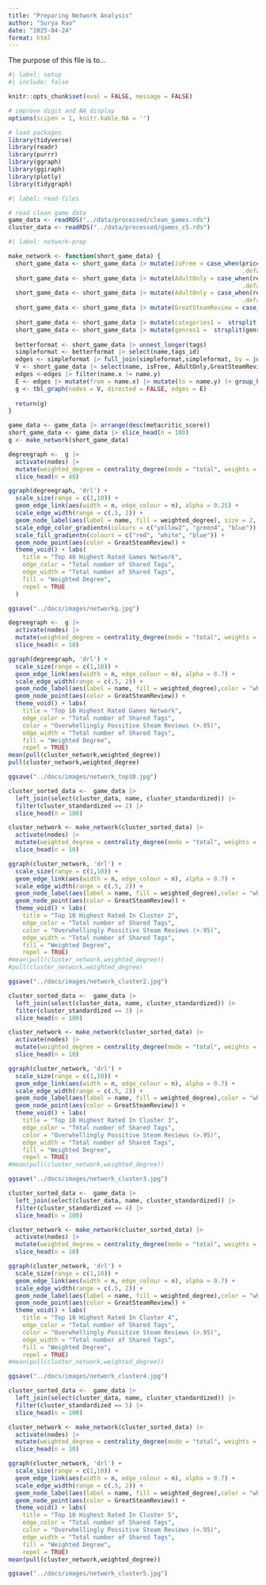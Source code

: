 ```yaml
---
title: "Preparing Network Analysis"
author: "Surya Rao"
date: "2025-04-24"
format: html
---
```


The purpose of this file is to...

```r
#| label: setup
#| include: false

knitr::opts_chunk$set(eval = FALSE, message = FALSE)

# improve digit and NA display 
options(scipen = 1, knitr.kable.NA = '')

# load packages
library(tidyverse)
library(readr)
library(purrr)
library(ggraph)
library(ggiraph)
library(plotly)
library(tidygraph)

```

```r
#| label: read-files

# read clean game data 
game_data <- readRDS("../data/processed/clean_games.rds")
cluster_data <- readRDS("../data/processed/games_c5.rds")

```

```r
#| label: network-prep

make_network <- function(short_game_data) {
  short_game_data <- short_game_data |> mutate(isFree = case_when(price == 0 ~ TRUE,
                                                                  .default = FALSE))
  short_game_data <- short_game_data |> mutate(AdultOnly = case_when(required_age > 17 ~ TRUE,
                                                                  .default = FALSE))
  short_game_data <- short_game_data |> mutate(AdultOnly = case_when(required_age >= 17 ~ TRUE,
                                                                  .default = FALSE))
  short_game_data <- short_game_data |> mutate(GreatSteamReview = case_when((positive/(positive + negative)) >= .95 ~ TRUE, .default = FALSE))
  
  short_game_data <- short_game_data |> mutate(categories1 =  strsplit(categories, ", "))
  short_game_data <- short_game_data |> mutate(genres1 =  strsplit(genres, ", "))
  
  betterformat <- short_game_data |> unnest_longer(tags) 
  simpleformat <- betterformat |> select(name,tags_id)
  edges <- simpleformat |> full_join(simpleformat,simpleformat, by = join_by(tags_id == tags_id))
  V <- short_game_data |> select(name, isFree, AdultOnly,GreatSteamReview)
  edges <-edges |> filter(name.x != name.y)
  E <- edges |> mutate(from = name.x) |> mutate(to = name.y) |> group_by(from,to) |> summarize(n = n(), tags = list(tags_id))
  g <- tbl_graph(nodes = V, directed = FALSE, edges = E)
  
  return(g)
}

game_data <- game_data |> arrange(desc(metacritic_score))
short_game_data <- game_data |> slice_head(n = 100) 
g <- make_network(short_game_data)


```


```r
degreegraph <-  g |> 
  activate(nodes) |> 
  mutate(weighted_degree = centrality_degree(mode = "total", weights = n)) |>
  slice_head(n = 40)

ggraph(degreegraph, 'drl') +
  scale_size(range = c(1,10)) +
  geom_edge_link(aes(width = n, edge_colour = n), alpha = 0.25) + 
  scale_edge_width(range = c(.5, 2)) +
  geom_node_label(aes(label = name, fill = weighted_degree), size = 2, repel = TRUE) +
  scale_edge_color_gradientn(colours = c("yellow2", "green4", "blue")) +
  scale_fill_gradientn(colours = c("red", "white", "blue")) +
  geom_node_point(aes(color = GreatSteamReview)) + 
  theme_void() + labs(
    title = "Top 40 Highest Rated Games Network",
    edge_color = "Total number of Shared Tags",
    edge_width = "Total number of Shared Tags",
    fill = "Weighted Degree", 
    repel = TRUE
  )
```


```r
ggsave("../docs/images/networkg.jpg")
```


```r
degreegraph <-  g |> 
  activate(nodes) |> 
  mutate(weighted_degree = centrality_degree(mode = "total", weights = n)) |>
  slice_head(n = 10)

ggraph(degreegraph, 'drl') +
  scale_size(range = c(1,10)) +
  geom_edge_link(aes(width = n, edge_colour = n), alpha = 0.7) + 
  scale_edge_width(range = c(.5, 2)) +
  geom_node_label(aes(label = name, fill = weighted_degree),color = "white", size = 2, repel = TRUE) +
  geom_node_point(aes(color = GreatSteamReview)) + 
  theme_void() + labs(
    title = "Top 10 Highest Rated Games Network",
    edge_color = "Total number of Shared Tags",
    color = "Overwhellingly Possitive Steam Reviews (>.95)",
    edge_width = "Total number of Shared Tags",
    fill = "Weighted Degree", 
    repel = TRUE)
mean(pull(cluster_network,weighted_degree))
pull(cluster_network,weighted_degree)

```


```r
ggsave("../docs/images/network_top10.jpg")
```


```r
cluster_sorted_data <-  game_data |>
  left_join(select(cluster_data, name, cluster_standardized)) |>
  filter(cluster_standardized == 2) |> 
  slice_head(n = 100) 

cluster_network <- make_network(cluster_sorted_data) |> 
  activate(nodes) |> 
  mutate(weighted_degree = centrality_degree(mode = "total", weights = n)) |>
  slice_head(n = 10)

ggraph(cluster_network, 'drl') +
  scale_size(range = c(1,10)) +
  geom_edge_link(aes(width = n, edge_colour = n), alpha = 0.7) + 
  scale_edge_width(range = c(.5, 2)) +
  geom_node_label(aes(label = name, fill = weighted_degree),color = "white", size = 2, repel = TRUE) +
  geom_node_point(aes(color = GreatSteamReview)) + 
  theme_void() + labs(
    title = "Top 10 Highest Rated In Cluster 2",
    edge_color = "Total number of Shared Tags",
    color = "Overwhellingly Possitive Steam Reviews (>.95)",
    edge_width = "Total number of Shared Tags",
    fill = "Weighted Degree", 
    repel = TRUE)
#mean(pull(cluster_network,weighted_degree))
#pull(cluster_network,weighted_degree)
```
```r
ggsave("../docs/images/network_cluster2.jpg")
```


```r
cluster_sorted_data <-  game_data |>
  left_join(select(cluster_data, name, cluster_standardized)) |>
  filter(cluster_standardized == 3) |> 
  slice_head(n = 100) 

cluster_network <- make_network(cluster_sorted_data) |> 
  activate(nodes) |> 
  mutate(weighted_degree = centrality_degree(mode = "total", weights = n)) |>
  slice_head(n = 10)

ggraph(cluster_network, 'drl') +
  scale_size(range = c(1,10)) +
  geom_edge_link(aes(width = n, edge_colour = n), alpha = 0.7) + 
  scale_edge_width(range = c(.5, 2)) +
  geom_node_label(aes(label = name, fill = weighted_degree),color = "white", size = 2, repel = TRUE) +
  geom_node_point(aes(color = GreatSteamReview)) + 
  theme_void() + labs(
    title = "Top 10 Highest Rated In Cluster 3",
    edge_color = "Total number of Shared Tags",
    color = "Overwhellingly Possitive Steam Reviews (>.95)",
    edge_width = "Total number of Shared Tags",
    fill = "Weighted Degree", 
    repel = TRUE)
#mean(pull(cluster_network,weighted_degree))
```
```r
ggsave("../docs/images/network_cluster3.jpg")
```


```r
cluster_sorted_data <-  game_data |>
  left_join(select(cluster_data, name, cluster_standardized)) |>
  filter(cluster_standardized == 4) |> 
  slice_head(n = 100) 

cluster_network <- make_network(cluster_sorted_data) |> 
  activate(nodes) |> 
  mutate(weighted_degree = centrality_degree(mode = "total", weights = n)) |>
  slice_head(n = 10)

ggraph(cluster_network, 'drl') +
  scale_size(range = c(1,10)) +
  geom_edge_link(aes(width = n, edge_colour = n), alpha = 0.7) + 
  scale_edge_width(range = c(.5, 2)) +
  geom_node_label(aes(label = name, fill = weighted_degree),color = "white", size = 2, repel = TRUE) +
  geom_node_point(aes(color = GreatSteamReview)) + 
  theme_void() + labs(
    title = "Top 10 Highest Rated In Cluster 4",
    edge_color = "Total number of Shared Tags",
    color = "Overwhellingly Possitive Steam Reviews (>.95)",
    edge_width = "Total number of Shared Tags",
    fill = "Weighted Degree", 
    repel = TRUE)
#mean(pull(cluster_network,weighted_degree))

```
```r
ggsave("../docs/images/network_cluster4.jpg")
```

```r
cluster_sorted_data <-  game_data |>
  left_join(select(cluster_data, name, cluster_standardized)) |>
  filter(cluster_standardized == 5) |> 
  slice_head(n = 100) 

cluster_network <- make_network(cluster_sorted_data) |> 
  activate(nodes) |> 
  mutate(weighted_degree = centrality_degree(mode = "total", weights = n)) |>
  slice_head(n = 10)

ggraph(cluster_network, 'drl') +
  scale_size(range = c(1,10)) +
  geom_edge_link(aes(width = n, edge_colour = n), alpha = 0.7) + 
  scale_edge_width(range = c(.5, 2)) +
  geom_node_label(aes(label = name, fill = weighted_degree),color = "white", size = 2, repel = TRUE) +
  geom_node_point(aes(color = GreatSteamReview)) + 
  theme_void() + labs(
    title = "Top 10 Highest Rated In Cluster 5",
    edge_color = "Total number of Shared Tags",
    color = "Overwhellingly Possitive Steam Reviews (>.95)",
    edge_width = "Total number of Shared Tags",
    fill = "Weighted Degree", 
    repel = TRUE)
mean(pull(cluster_network,weighted_degree))
```
```r
ggsave("../docs/images/network_cluster5.jpg")

```


